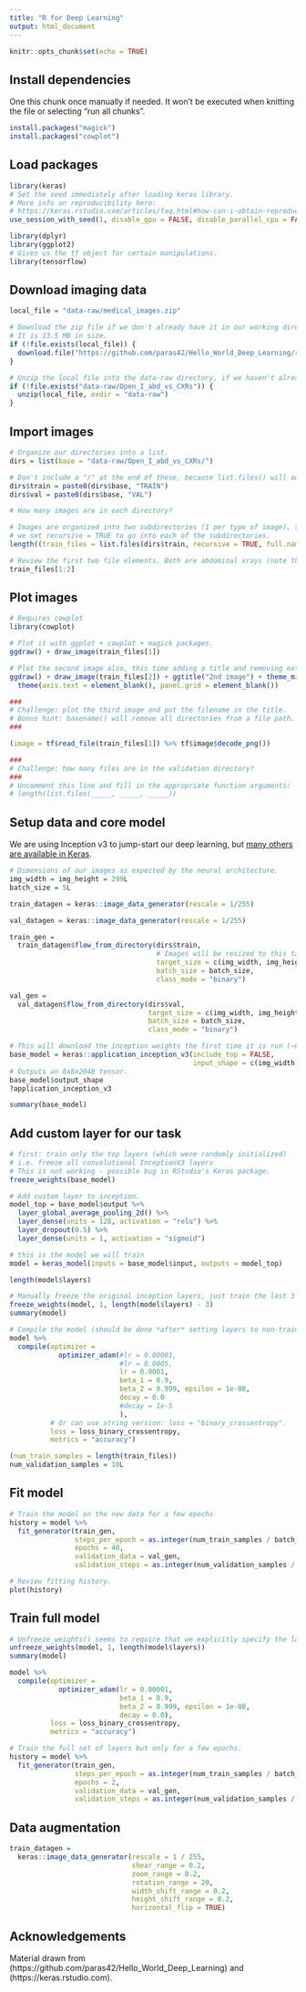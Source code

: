 ```yaml
---
title: "R for Deep Learning"
output: html_document
---
```


```r
knitr::opts_chunk$set(echo = TRUE)
```

## Install dependencies

One this chunk once manually if needed. It won't be executed when knitting the file or selecting "run all chunks".

```r
install.packages("magick")
install.packages("cowplot")

```

## Load packages

```r

library(keras)
# Set the seed immediately after loading keras library.
# More info on reproducibility here:
# https://keras.rstudio.com/articles/faq.html#how-can-i-obtain-reproducible-results-using-keras-during-development
use_session_with_seed(1, disable_gpu = FALSE, disable_parallel_cpu = FALSE)

library(dplyr)
library(ggplot2)
# Gives us the tf object for certain manipulations.
library(tensorflow)

```

## Download imaging data

```r
local_file = "data-raw/medical_images.zip"

# Download the zip file if we don't already have it in our working directory.
# It is 13.5 MB in size.
if (!file.exists(local_file)) {
  download.file("https://github.com/paras42/Hello_World_Deep_Learning/raw/9921a12c905c00a88898121d5dc538e3b524e520/Open_I_abd_vs_CXRs.zip", local_file)
}

# Unzip the local file into the data-raw directory, if we haven't already.
if (!file.exists("data-raw/Open_I_abd_vs_CXRs")) {
  unzip(local_file, exdir = "data-raw")
}  
```

## Import images

```r
# Organize our directories into a list.
dirs = list(base = "data-raw/Open_I_abd_vs_CXRs/")

# Don't include a "/" at the end of these, because list.files() will add later.
dirs$train = paste0(dirs$base, "TRAIN")
dirs$val = paste0(dirs$base, "VAL")

# How many images are in each directory?

# Images are organized into two subdirectories (1 per type of image), so
# we set recursive = TRUE to go into each of the subdirectories.
length((train_files = list.files(dirs$train, recursive = TRUE, full.names = TRUE)))

# Review the first two file elements. Both are abdominal xrays (note the subdirectory).
train_files[1:2]
```

## Plot images

```r

# Requires cowplot
library(cowplot)

# Plot it with ggplot + cowplot + magick packages.
ggdraw() + draw_image(train_files[1])

# Plot the second image also, this time adding a title and removing extra items.
ggdraw() + draw_image(train_files[2]) + ggtitle("2nd image") + theme_minimal() +
  theme(axis.text = element_blank(), panel.grid = element_blank())

###
# Challenge: plot the third image and put the filename in the title.
# Bonus hint: basename() will remove all directories from a file path.
###

(image = tf$read_file(train_files[1]) %>% tf$image$decode_png())

###
# Challenge: how many files are in the validation directory?
###
# Uncomment this line and fill in the appropriate function arguments:
# length(list.files(_____, _____, _____))


```

## Setup data and core model

We are using Inception v3 to jump-start our deep learning, but [many others are available in Keras](https://keras.rstudio.com/articles/applications.html).

```r
# Dimensions of our images as expected by the neural architecture.
img_width = img_height = 299L
batch_size = 5L

train_datagen = keras::image_data_generator(rescale = 1/255)

val_datagen = keras::image_data_generator(rescale = 1/255)

train_gen =
  train_datagen$flow_from_directory(dirs$train,
                                    # Images will be resized to this target size.
                                    target_size = c(img_width, img_height),
                                    batch_size = batch_size,
                                    class_mode = "binary")

val_gen =
  val_datagen$flow_from_directory(dirs$val,
                                  target_size = c(img_width, img_height),
                                  batch_size = batch_size,
                                  class_mode = "binary")

# This will download the inception weights the first time it is run (~84 MB)
base_model = keras::application_inception_v3(include_top = FALSE,
                                             input_shape = c(img_width, img_height, 3L))
# Outputs an 8x8x2048 tensor.
base_model$output_shape
?application_inception_v3

summary(base_model)
```

## Add custom layer for our task

```r

# first: train only the top layers (which were randomly initialized)
# i.e. freeze all convolutional InceptionV3 layers
# This is not working - possible bug in RStudio's Keras package.
freeze_weights(base_model)

# Add custom layer to inception.
model_top = base_model$output %>%
  layer_global_average_pooling_2d() %>%
  layer_dense(units = 128, activation = "relu") %>%
  layer_dropout(0.5) %>%
  layer_dense(units = 1, activation = "sigmoid")

# this is the model we will train
model = keras_model(inputs = base_model$input, outputs = model_top)

length(model$layers)

# Manually freeze the original inception layers, just train the last 3 layers.
freeze_weights(model, 1, length(model$layers) - 3)
summary(model)

# Compile the model (should be done *after* setting layers to non-trainable)
model %>%
  compile(optimizer =
            optimizer_adam(#lr = 0.00001,
                           #lr = 0.0005,
                           lr = 0.0001,
                           beta_1 = 0.9,
                           beta_2 = 0.999, epsilon = 1e-08,
                           decay = 0.0
                           #decay = 1e-5
                           ),
          # Or can use string version: loss = "binary_crossentropy".
          loss = loss_binary_crossentropy,
          metrics = "accuracy")

(num_train_samples = length(train_files))
num_validation_samples = 10L
```

## Fit model

```r

# Train the model on the new data for a few epochs
history = model %>%
  fit_generator(train_gen,
                steps_per_epoch = as.integer(num_train_samples / batch_size),
                epochs = 40,
                validation_data = val_gen,
                validation_steps = as.integer(num_validation_samples / batch_size))

# Review fitting history.
plot(history)
```

## Train full model

```r
# Unfreeze_weights() seems to require that we explicitly specify the layers.
unfreeze_weights(model, 1, length(model$layers))
summary(model)

model %>%
  compile(optimizer =
            optimizer_adam(lr = 0.00001,
                           beta_1 = 0.9,
                           beta_2 = 0.999, epsilon = 1e-08,
                           decay = 0.0),
          loss = loss_binary_crossentropy,
          metrics = "accuracy")

# Train the full set of layers but only for a few epochs. 
history = model %>%
  fit_generator(train_gen,
                steps_per_epoch = as.integer(num_train_samples / batch_size),
                epochs = 2,
                validation_data = val_gen,
                validation_steps = as.integer(num_validation_samples / batch_size))
```

## Data augmentation

```r
train_datagen =
  keras::image_data_generator(rescale = 1 / 255,
                              shear_range = 0.2,
                              zoom_range = 0.2,
                              rotation_range = 20,
                              width_shift_range = 0.2,
                              height_shift_range = 0.2,
                              horizontal_flip = TRUE)

```

## Acknowledgements

Material drawn from (https://github.com/paras42/Hello_World_Deep_Learning) and (https://keras.rstudio.com).